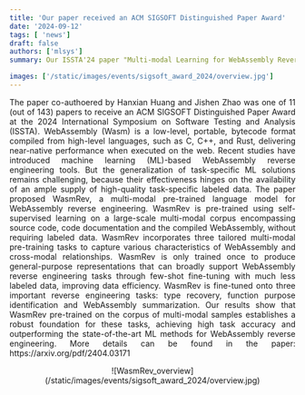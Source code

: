 ```yaml
---
title: 'Our paper received an ACM SIGSOFT Distinguished Paper Award'
date: '2024-09-12'
tags: [ 'news']
draft: false
authors: ['mlsys']
summary: Our ISSTA'24 paper "Multi-modal Learning for WebAssembly Reverse Engineering" received an ACM SIGSOFT Distinguished Paper Award.

images: ['/static/images/events/sigsoft_award_2024/overview.jpg']
---
```


<p align="justify">
The paper co-authoered by Hanxian Huang and Jishen Zhao was one of 11 (out of 143) papers to receive an ACM SIGSOFT Distinguished Paper Award at the 2024 International Symposium on Software Testing and Analysis (ISSTA).
WebAssembly (Wasm) is a low-level, portable, bytecode format compiled from high-level languages, such as C, C++, and Rust, delivering near-native performance when executed on the web. Recent studies have introduced machine learning (ML)-based WebAssembly reverse engineering tools. But the generalization of task-specific ML solutions remains challenging, because their effectiveness hinges on the availability of an ample supply of high-quality task-specific labeled data.
The paper proposed WasmRev, a multi-modal pre-trained language model for WebAssembly reverse engineering. WasmRev is pre-trained using self-supervised learning on a large-scale multi-modal corpus encompassing source code, code documentation and the compiled WebAssembly, without requiring labeled data. WasmRev incorporates three tailored multi-modal pre-training tasks to capture various characteristics of WebAssembly and cross-modal relationships. WasmRev is only trained once to produce general-purpose representations that can broadly support WebAssembly reverse engineering tasks through few-shot fine-tuning with much less labeled data, improving data efficiency. WasmRev is fine-tuned onto three important reverse engineering tasks: type recovery, function purpose identification and WebAssembly summarization. Our results show that WasmRev pre-trained on the corpus of multi-modal samples establishes a robust foundation for these tasks, achieving high task accuracy and outperforming the state-of-the-art ML methods for WebAssembly reverse engineering. More details can be found in the paper: https://arxiv.org/pdf/2404.03171 
</p>

<center>
![WasmRev_overview](/static/images/events/sigsoft_award_2024/overview.jpg)
</center>
